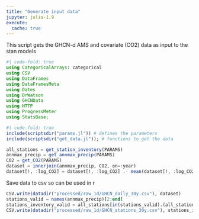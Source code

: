 ```yaml
---
title: "Generate input data"
jupyter: julia-1.9
execute:
  cache: true
---
```


This script gets the GHCN-d AMS and covariate (CO2) data as input to the stan models

```julia
#| code-fold: true
using CategoricalArrays: categorical
using CSV
using DataFrames
using DataFramesMeta
using Dates
using DrWatson
using GHCNData
using HTTP
using ProgressMeter
using StatsBase;
```

```julia
#| code-fold: true
include(scriptsdir("params.jl")) # defines the parameters
include(scriptsdir("get_data.jl")); # functions to get the data
```

```julia
all_stations = get_station_inventory(PARAMS)
annmax_precip = get_annmax_precip(PARAMS)
CO2 = get_CO2(PARAMS)
dataset = innerjoin(annmax_precip, CO2, on=:year)
dataset[!, :log_CO2] = dataset[!, :log_CO2] .- mean(dataset[!, :log_CO2])
```

Save data to csv so can be used in r

```julia
CSV.write(datadir("processed/raw_1d/GHCN_daily_30y.csv"), dataset)
stations_valid = names(annmax_precip)[2:end]
stations_inventory_valid = all_stations[in(stations_valid).(all_stations.stnid), :]
CSV.write(datadir("processed/raw_1d/GHCN_stations_30y.csv"), stations_inventory_valid)
```
